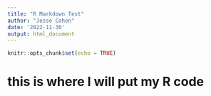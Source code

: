 ```yaml
---
title: "R Markdown Test"
author: "Jesse Cohen"
date: '2022-11-30'
output: html_document
---
```


```r
knitr::opts_chunk$set(echo = TRUE)
```

# this is where I will put my R code

